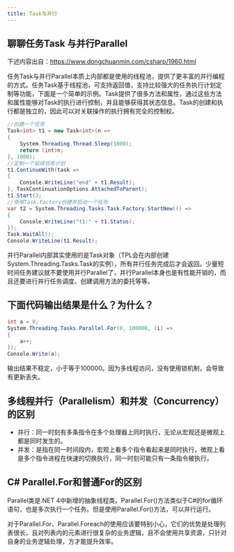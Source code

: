 ```yaml
---
title: Task与并行
---
```


## 聊聊任务Task 与并行Parallel

下述内容出自：https://www.dongchuanmin.com/csharp/1960.html

任务Task与并行Parallel本质上内部都是使用的线程池，提供了更丰富的并行编程的方式。任务Task基于线程池，可支持返回值，支持比较强大的任务执行计划定制等功能，下面是一个简单的示例。Task提供了很多方法和属性，通过这些方法和属性能够对Task的执行进行控制，并且能够获得其状态信息。Task的创建和执行都是独立的，因此可以对关联操作的执行拥有完全的控制权。

```csharp
//创建一个任务
Task<int> t1 = new Task<int>(n =>
{
    System.Threading.Thread.Sleep(1000);
    return (int)n;
}, 1000);
//定制一个延续任务计划
t1.ContinueWith(task =>
{
    Console.WriteLine("end" + t1.Result);
}, TaskContinuationOptions.AttachedToParent);
t1.Start();
//使用Task.Factory创建并启动一个任务
var t2 = System.Threading.Tasks.Task.Factory.StartNew(() =>
{
    Console.WriteLine("t1:" + t1.Status);
});
Task.WaitAll();
Console.WriteLine(t1.Result);
```

并行Parallel内部其实使用的是Task对象（TPL会在内部创建System.Threading.Tasks.Task的实例），所有并行任务完成后才会返回。少量短时间任务建议就不要使用并行Parallel了，并行Parallel本身也是有性能开销的，而且还要进行并行任务调度、创建调用方法的委托等等。

## 下面代码输出结果是什么？为什么？

```csharp
int a = 0;
System.Threading.Tasks.Parallel.For(0, 100000, (i) =>
{
    a++;
});
Console.Write(a);
```

输出结果不稳定，小于等于100000。因为多线程访问，没有使用锁机制，会导致有更新丢失。

## 多线程并行（Parallelism）和并发（Concurrency）的区别

- 并行：同一时刻有多条指令在多个处理器上同时执行，无论从宏观还是微观上都是同时发生的。
- 并发：是指在同一时间段内，宏观上看多个指令看起来是同时执行，微观上看是多个指令进程在快速的切换执行，同一时刻可能只有一条指令被执行。

## C# Parallel.For和普通For的区别

Parallel类是.NET 4中新增的抽象线程类。Parallel.For()方法类似于C#的for循环语句，也是多次执行一个任务。但是使用Parallel.For()方法，可以并行运行。

对于Parallel.For、Parallel.Foreach的使用应该要特别小心，它们的优势是处理列表很长，且对列表内的元素进行很复杂的业务逻辑，且不会使用共享资源，只针对自身的业务逻辑处理，方才能提升效率。

